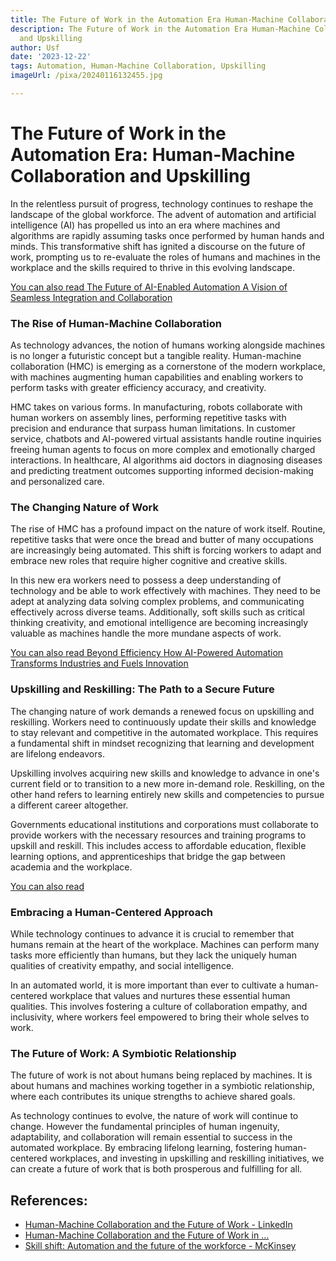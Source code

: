 ```yaml
---
title: The Future of Work in the Automation Era Human-Machine Collaboration and Upskilling
description: The Future of Work in the Automation Era Human-Machine Collaboration
  and Upskilling
author: Usf
date: '2023-12-22'
tags: Automation, Human-Machine Collaboration, Upskilling
imageUrl: /pixa/20240116132455.jpg

---
```

# The  Future of  Work in the Automation Era: Human-Machine Collaboration and Upskilling

In the relentless pursuit of progress, technology continues to reshape the landscape of the global workforce. The advent  of automation and artificial intelligence (AI)  has propelled us into an era where machines and algorithms are rapidly assuming tasks once performed by human hands and minds.  This transformative shift has ignited a discourse on the future of work, prompting us to re-evaluate the roles of humans and machines in the workplace and the skills required to thrive in this evolving landscape.

[You can also read The Future of AI-Enabled Automation A  Vision of  Seamless  Integration and Collaboration](The%20Future%20of%20AI-Enabled%20Automation%20A%20Vision%20of%20Seamless%20Integration%20and%20Collaboration)


###  The Rise of Human-Machine Collaboration

As technology advances, the notion of humans working alongside machines is no longer a futuristic concept but a tangible reality.  Human-machine collaboration (HMC) is emerging as  a cornerstone of the modern workplace, with machines augmenting human capabilities and enabling workers to perform tasks with greater efficiency accuracy, and creativity.

HMC takes on  various forms. In manufacturing, robots collaborate with human workers on assembly lines, performing repetitive tasks with precision and endurance that  surpass human limitations. In  customer  service,  chatbots and AI-powered virtual assistants handle routine inquiries freeing human agents to focus  on  more complex and emotionally charged interactions. In healthcare, AI algorithms aid doctors in  diagnosing  diseases and predicting treatment outcomes supporting informed decision-making and personalized care.

### The Changing  Nature of  Work

The rise of HMC has a profound  impact on the nature of work itself. Routine, repetitive tasks that were once the bread and butter of many occupations are increasingly being automated. This shift is forcing workers to adapt and embrace new roles that require higher cognitive and creative skills.

In  this new era workers need to possess a deep understanding of technology and be able to work effectively with  machines. They need  to be adept at  analyzing data solving complex problems, and  communicating effectively across diverse teams. Additionally, soft skills such as  critical  thinking creativity, and emotional intelligence are becoming increasingly valuable as machines handle the more mundane aspects of work.

[You can also read Beyond Efficiency How AI-Powered Automation Transforms Industries and Fuels Innovation](Beyond%20Efficiency%20How%20AI-Powered%20Automation%20Transforms%20Industries%20and%20Fuels%20Innovation)


### Upskilling and Reskilling: The Path to  a Secure Future

The changing nature of work demands a  renewed focus on upskilling and reskilling. Workers need  to continuously update their skills  and knowledge to stay relevant and competitive in the  automated workplace. This requires a fundamental shift in mindset recognizing that learning and development are lifelong  endeavors.

Upskilling  involves acquiring new skills and knowledge to advance in one's current field or to transition to a new more in-demand role.  Reskilling, on the other hand  refers  to learning entirely new skills and competencies to pursue a different career altogether.

Governments educational institutions and corporations must collaborate to provide workers with the necessary resources and training programs to upskill  and  reskill. This includes access to affordable education, flexible learning options, and apprenticeships that bridge the  gap between academia and the workplace.

[You can also  read ]()


### Embracing a Human-Centered Approach

While technology continues to  advance it is crucial to remember that humans remain at the  heart of the workplace.  Machines can perform many tasks more efficiently than humans, but they lack the uniquely  human qualities of creativity empathy, and social intelligence.

In an automated world, it  is more important than ever  to cultivate a human-centered workplace that values and nurtures these essential human qualities. This involves fostering a culture of collaboration empathy, and inclusivity, where workers feel  empowered to bring their whole selves to  work.

###  The Future of  Work: A Symbiotic Relationship

The future of work is not about humans being replaced  by machines. It is about  humans  and machines working  together in a  symbiotic relationship, where each contributes its unique strengths to achieve  shared goals.

As technology continues  to  evolve, the nature of work will continue to change. However the fundamental principles of human ingenuity, adaptability, and collaboration will remain  essential to success in the automated workplace.  By embracing lifelong learning, fostering human-centered workplaces, and investing in upskilling and reskilling  initiatives, we can create a future of  work that is  both prosperous and fulfilling for all.

## References:
- [Human-Machine Collaboration and the Future of Work - LinkedIn](https://www.linkedin.com/pulse/human-machine-collaboration-future-work-logical-design-solutions)
- [Human-Machine Collaboration and the Future of Work in ...](https://www.planettogether.com/blog/human-machine-collaboration-and-the-future-of-work-in-manufacturing-a-new-era-of-efficiency-and-innovation)
- [Skill shift: Automation and the future of the workforce - McKinsey](https://www.mckinsey.com/featured-insights/future-of-work/skill-shift-automation-and-the-future-of-the-workforce)
